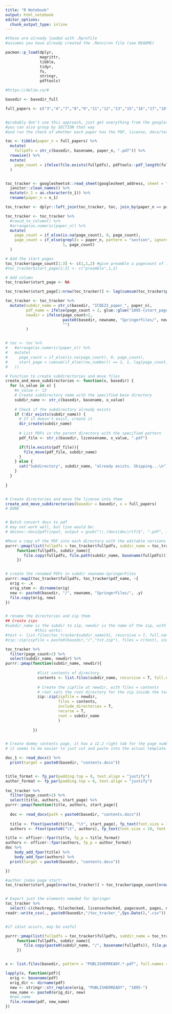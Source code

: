 ```yaml
---
title: "R Notebook"
output: html_notebook
editor_options: 
  chunk_output_type: inline
---
```


```r
#these are already loaded with .Rprofile
#assumes you have already created the .Renviron file (see README)

pacman::p_load(dplyr,
               magrittr,
               tibble,
               tidyr,
               fs,
               stringr,
               pdftools)

#https://delim.co/# 

basedir <- basedir_full

```

```r

full_papers <- c("3","4","7","8","9","11","12","13","15","16","17","18","19","21","23","24","25","26","27","28","29","30","31","32","33","35","37","38","39","40","41","43","45")



```


```r
#probably don't use this approach, just get everything from the googlesheet. 
#you can also group by SECTION that way
#and run the check of whether each paper has the PDF, license, docx/tex

toc <- tibble(paper_n = full_papers) %>%
  mutate(
    fullpdfs = str_c(basedir, basename, paper_n, ".pdf")) %>%
  rowwise() %>%
  mutate(
    page_count = ifelse(file.exists(fullpdfs), pdftools::pdf_length(fullpdfs), NA)
  )


toc_tracker <- googlesheets4::read_sheet(googlesheet_address, sheet = "TOC") %>% 
  janitor::clean_names() %>%
  mutate(n_1 = as.character(n_1)) %>% 
  rename(paper_n = n_1)

toc_tracker <- dplyr::left_join(toc_tracker, toc, join_by(paper_n == paper_n))

toc_tracker <- toc_tracker %>%
  #rowid_to_column() %>%
  #arrange(as.numeric(paper_n)) %>%
  mutate(
    page_count = if_else(is.na(page_count), 0, page_count),
    page_count = if_else(grepl(x = paper_n, pattern = "section", ignore.case = T),
                         1, page_count)
  )

# Add the start pages
toc_tracker$page_count[1:3] <- c(1,1,2) #give preamble a pagecount of 1 so the other pages are correct
#toc_tracker$start_page[1:3] <- c("preamble",1,2)

# Add column
toc_tracker$start_page <- NA

toc_tracker$start_page[1:nrow(toc_tracker)] <- lag(cumsum(toc_tracker$page_count[1:nrow(toc_tracker)]), 1)

toc_tracker <- toc_tracker %>%
  mutate(subdir_name = str_c(basedir, "ICQE23_paper_", paper_n),
         pdf_name = ifelse(page_count > 2, glue::glue("1895-{start_page}.pdf"), ""),
         newdir = ifelse(page_count>2,
                         paste0(basedir, newname, "SpringerFiles/", newname, start_page, ".zip"),
                         "")
         )


# toc <- toc %>%
#   #arrange(as.numeric(paper_n)) %>%
#   mutate(
#     page_count = if_else(is.na(page_count), 0, page_count),
#     start_page = cumsum(if_else(row_number() == 1, 1, lag(page_count, n = 1))
#   ))


```

```r

# Function to create subdirectories and move files
create_and_move_subdirectories <- function(x, basedir) {
  for (x_value in x) {
    #x_value <- 13
    # Create subdirectory name with the specified base directory
    subdir_name <- str_c(basedir, basename, x_value)
    
    # Check if the subdirectory already exists
    if (!dir_exists(subdir_name)) {
      # If it doesn't exist, create it
      dir_create(subdir_name)
      
      # List PDFs in the parent directory with the specified pattern
      pdf_file <- str_c(basedir, licensename, x_value, ".pdf")

      if(file.exists(pdf_file)){
        file_move(pdf_file, subdir_name)
      }
    } else {
      cat("Subdirectory", subdir_name, "already exists. Skipping...\n")
    }
  }
  
}


# Create directories and move the license into them
create_and_move_subdirectories(basedir = basedir, x = full_papers)
# DONE


# Batch convert docx to pdf
# may not work well, but line would be:
# doconv::docx2pdf(input, output = gsub("\\.(docx|doc|rtf)$", ".pdf", input))

#Move a copy of the PDF into each directory with the editable versions
purrr::pmap(list(fullpdfs = toc_tracker$fullpdfs, subdir_name = toc_tracker$subdir_name),
     function(fullpdfs, subdir_name){
        file.copy(fullpdfs, file.path(subdir_name, basename(fullpdfs)))
     })


# create the renamed PDFs in subdir newname-SpringerFiles 
purrr::map2(toc_tracker$fullpdfs, toc_tracker$pdf_name, ~{
  orig <- .x 
  orig_stem <- dirname(orig)
  new <- paste0(basedir, "/", newname, "SpringerFiles/", .y)
  file.copy(orig, new)
})


# rename the directories and zip them
## Create zips
#subdir_name is the subdir to zip, newdir is the name of the zip, with the correct path
             #this works:
#test <- list.files(toc_tracker$subdir_name[4], recursive = T, full.names = F, include.dirs = T)
#zip::zip(zipfile = paste0(basedir,"/","tst.zip"), files = c(test), include_directories = T, recurse = T, root = toc_tracker$subdir_name[4])

toc_tracker %>%
  filter(page_count>2) %>%
  select(subdir_name, newdir) %>%
purrr::pmap(function(subdir_name, newdir){
              
              #list contents of directory
              contents <- list.files(subdir_name, recursive = T, full.names = F, include.dirs = T)
 
              # Create the zipfile at newdir, with files = contents
              # root sets the root directory for the zip inside the target directory
              zip::zip(zipfile = newdir, 
                       files = contents,
                       include_directories = T,
                       recurse = T,
                       root = subdir_name
                       )
              
            })


# Create dummy contents page, it has a 12.2 right tab for the page number, and a tab for the author (but not title) lines
# it seems to be easier to just cut and paste into the actual template and adjust manually

doc_1 <- read_docx() %>% 
  print(target = paste0(basedir, "contents.docx"))


title_format <- fp_par(padding.top = 8, text.align = "justify")
author_format <- fp_par(padding.top = 0, text.align = "justify")
  
toc_tracker %>%
  filter(page_count>2) %>%
  select(title, authors, start_page) %>%
purrr::pmap(function(title, authors, start_page){
  
  doc <- read_docx(path = paste0(basedir, "contents.docx"))
  
  title <- ftext(paste0(title, "\t", start_page), fp_text(font.size = 10, font.family = "Times New Roman"))
  authors <- ftext(paste0("\t", authors), fp_text(font.size = 10, font.family = "Times New Roman", italic = T))

title <- officer::fpar(title, fp_p = title_format)
authors <- officer::fpar(authors, fp_p = author_format)
doc %>%
    body_add_fpar(title) %>% 
    body_add_fpar(authors) %>%
  print(target = paste0(basedir, "contents.docx"))

}) 

#author index page start:
toc_tracker$start_page[nrow(toc_tracker)] + toc_tracker$page_count[nrow(toc_tracker)]


# Export just the elements needed for Springer
toc_tracker %>%
  select(-c(checkrego, filechecked, licensechecked, pagecount, pages, number, n_21, fullpdfs, subdir_name, newdir)) %>%
readr::write_csv(., paste0(basedir,"/toc_tracker_",Sys.Date(),".csv"))



```


```r
#if idiot occurs, may be useful

purrr::pmap(list(fullpdfs = toc_tracker$fullpdfs, subdir_name = toc_tracker$subdir_name),
     function(fullpdfs, subdir_name){
        file.copy(paste0(subdir_name, "/", basename(fullpdfs)), file.path(basedir, basename(fullpdfs)))
     })


x <- list.files(basedir, pattern = "PUBLISHERREADY.*.pdf", full.names = T)

lapply(x, function(pdf){
  orig <- basename(pdf)
  orig_dir <- dirname(pdf)
  new <- stringr::str_replace(orig, "PUBLISHERREADY", "1895-")
  new_name <- paste0(orig_dir, new)
  #new_name
  file.rename(pdf, new_name)
})




```
